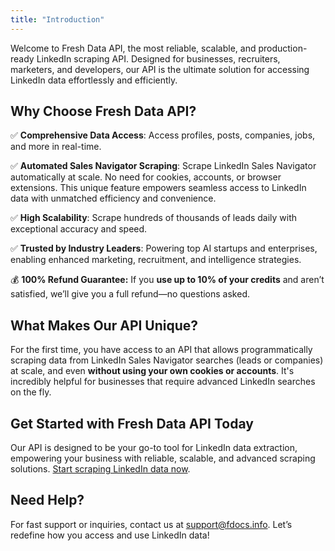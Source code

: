 ```yaml
---
title: "Introduction"
---
```


Welcome to Fresh Data API, the most reliable, scalable, and production-ready LinkedIn scraping API. Designed for businesses, recruiters, marketers, and developers, our API is the ultimate solution for accessing LinkedIn data effortlessly and efficiently.

## Why Choose Fresh Data API?

✅ **Comprehensive Data Access**: Access profiles, posts, companies, jobs, and more in real-time.

✅ **Automated Sales Navigator Scraping**: Scrape LinkedIn Sales Navigator automatically at scale. No need for cookies, accounts, or browser extensions. This unique feature empowers seamless access to LinkedIn data with unmatched efficiency and convenience.

✅ **High Scalability**: Scrape hundreds of thousands of leads daily with exceptional accuracy and speed.

✅ **Trusted by Industry Leaders**: Powering top AI startups and enterprises, enabling enhanced marketing, recruitment, and intelligence strategies.

💰 **100% Refund Guarantee:** If you **use up to 10% of your credits** and aren’t satisfied, we’ll give you a full refund—no questions asked.

## What Makes Our API Unique?

For the first time, you have access to an API that allows programmatically scraping data from LinkedIn Sales Navigator searches (leads or companies) at scale, and even **without using your own cookies or accounts**. It's incredibly helpful for businesses that require advanced LinkedIn searches on the fly.

## Get Started with Fresh Data API Today

Our API is designed to be your go-to tool for LinkedIn data extraction, empowering your business with reliable, scalable, and advanced scraping solutions. [Start scraping LinkedIn data now](/quickstart).

## Need Help?

For fast support or inquiries, contact us at [support@fdocs.info](mailto:support@fdocs.info). Let’s redefine how you access and use LinkedIn data!